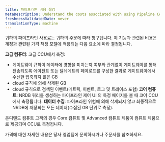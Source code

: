 ```yaml
---
title: 파이프라인 비용 절감
metaDescription: Understand the costs associated with using Pipeline Control.
freshnessValidatedDate: never
translationType: machine
---
```


귀하의 파이프라인 사용료는 귀하의 주문에 따라 청구됩니다. 이 기능과 관련된 비용은 계정과 관련된 가격 책정 모델에 적용되는 다음 요소에 따라 결정됩니다.

**고급 컴퓨터**: 고급 CCU에서 측정:

* 게이트웨이 규칙이 데이터에 영향을 미치는지 여부와 관계없이 게이트웨이를 통해 전송되도록 에이전트 또는 텔레메트리 페이로드를 구성한 결과로 게이트웨이에서 수신한 압축되지 않은 GB
* cloud 규칙에 의해 삭제된 GB
* cloud 규칙으로 검색된 이벤트(메트릭, 이벤트, 로그 및 트레이스 포함) **코어 컴퓨트**: NRDB 쿼리를 생성하는 파이프라인 제어 UI 의 특정 페이지를 볼 때 코어 CCU에서 측정됩니다. **데이터 수집**: 파이프라인 위험에 의해 삭제되지 않고 최종적으로 NRDB에 저장되는 모든 데이터(수집된 GB 단위로 측정).

온디맨드 컴퓨트 고객의 경우 Core 컴퓨트 및 Advanced 컴퓨트 제품이 컴퓨트 제품으로 제공되며 CCU로 측정됩니다.

가격에 대한 자세한 내용은 당사 영업팀에 문의하시거나 주문서를 참조하세요.